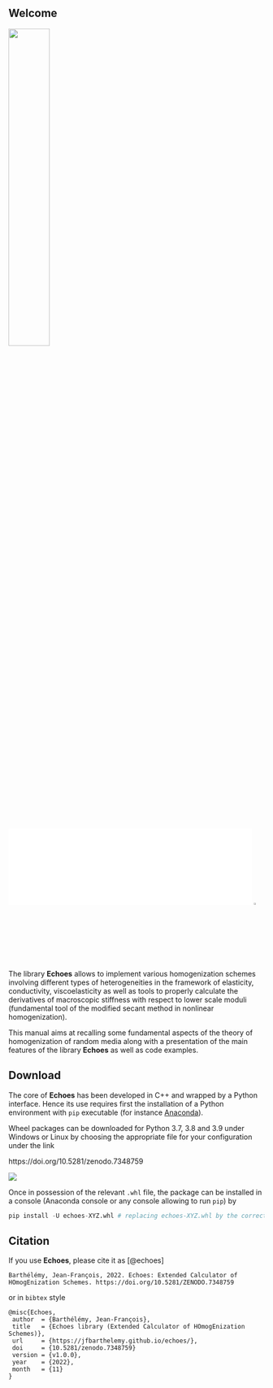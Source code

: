 ## Welcome {.unnumbered #sec-welcome}

::: {.content-visible unless-format="html"}
![](images/cover){width=40% fig-align="center"}
:::
::: {.content-visible when-format="html"}
![](images/cover.html){width=95%}
[![](images/arrow-expand.png){width=3%}](images/cover.html)
:::

The library **Echoes** allows to implement various homogenization schemes involving different types of heterogeneities in the framework of elasticity, conductivity, viscoelasticity as well as tools to properly calculate the derivatives of macroscopic stiffness with respect to lower scale moduli (fundamental tool of the modified secant method in nonlinear homogenization).

This manual aims at recalling some fundamental aspects of the theory of homogenization of random media along with a presentation of the main features of the library **Echoes** as well as code examples.

## Download

The core of **Echoes** has been developed in C++ and wrapped by a Python interface. Hence its use requires first the installation of a Python environment with `pip` executable (for instance [Anaconda](https://www.anaconda.com/products/distribution)).

Wheel packages can be downloaded for Python 3.7, 3.8 and 3.9 under Windows or Linux by choosing the appropriate file for your configuration under the link

::: {.content-visible unless-format="html"}
https://doi.org/10.5281/zenodo.7348759
:::
::: {.content-visible when-format="html"}
[![](https://zenodo.org/badge/DOI/10.5281/zenodo.7348759.svg)](https://doi.org/10.5281/zenodo.7348759)
:::

Once in possession of the relevant `.whl` file, the package can be installed in a console (Anaconda console or any console allowing to run `pip`) by

```python
pip install -U echoes-XYZ.whl # replacing echoes-XYZ.whl by the correct path to the whl file
```

## Citation

If you use **Echoes**, please cite it as [@echoes]

::: {.content-visible when-format="html"}
```
Barthélémy, Jean-François, 2022. Echoes: Extended Calculator of HOmogEnization Schemes. https://doi.org/10.5281/ZENODO.7348759
```
:::

or in `bibtex` style

```
@misc{Echoes,
 author  = {Barthélémy, Jean-François},
 title   = {Echoes library (Extended Calculator of HOmogEnization Schemes)},
 url     = {https://jfbarthelemy.github.io/echoes/},
 doi     = {10.5281/zenodo.7348759}
 version = {v1.0.0},
 year    = {2022},
 month   = {11}
}
```

$\,$
